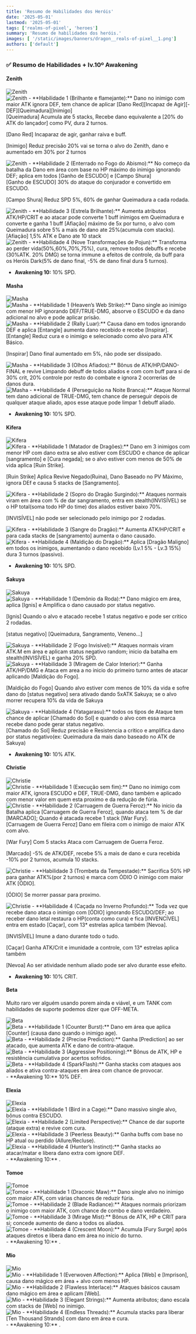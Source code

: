 ```yaml
---
title: 'Resumo de Habilidades dos Heróis'
date: '2025-05-01'
lastmod: '2025-05-01'
tags: ['realms-of-pixel', 'heroes']
summary: 'Resumo de habilidades dos heróis.'
images: [ '/static/images/banners/dragon__reals-of-pixel__1.png']
authors: ['default']
---
```


### ✅ Resumo de Habilidades + lv.10º Awakening


#### **Zenith**
<img src="/static/images/heroes/zenith/full.png" alt="Zenith" className="max-h-32 h-auto mb-4" />
<div className="flex">
<img src="/static/images/heroes/zenith/hab-0.jpg" alt="Zenith" className="max-h-12  h-auto mb-4" />
- **Habilidade 1 (Brilhante e flamejante):** Dano no inimigo com maior ATK ignora DEF, tem chance de aplicar [Dano Red][Incapaz de Agir][-DEF][Queimadura][Inimigo]
</div>
[Queimadura] Acumula ate 5 stacks, Recebe dano equivalente a [20% do ATK do lançador] como PV, dura 2 turnos.

[Dano Red] Incaparaz de agir, ganhar raiva e buff.

[Inimigo] Reduz precisão 20% vai se torna o alvo do Zenith, dano e aumentado em 30% por 2 turnos

<YouTubeModalPlayer videoId="zERinxE09cQ" title="Zenith - Brilhante e flamejante" start={74} end={85} />

<div className="flex">
<img src="/static/images/heroes/zenith/hab-1.jpg" alt="Zenith" className="max-h-12  h-auto mb-4" />
- **Habilidade 2 (Enterrado no Fogo do Abismo):** No começo da batalha da Dano em área com base no HP máximo do inimigo ignorando DEF; aplica em todos [Ganho de ESCUDO] e [Campo Shura]
</div>
[Ganho de ESCUDO] 30% do ataque do conjurador e convertido em ESCUDO.

[Campo Shura] Reduz SPD 5%, 60% de ganhar Queimadura a cada rodada.
<YouTubeModalPlayer videoId="zERinxE09cQ" title="Zenith - Enterrado no Fogo do Abismo" start={24} end={28} />

<div className="flex">
<img src="/static/images/heroes/zenith/hab-2.jpg" alt="Zenith" className="max-h-12  h-auto mb-4" />
- **Habilidade 3 (Estrela Brilhante):** Aumenta atributos ATK/HP/CRIT e ao atacar pode converte 1 buff inimigos em Queimadura e converte e ganha 1 buff [Afiação] máximo de 5x por turno, o alvo com Queimadura sobre 5% a mais de dano ate 25%(acumula com stacks).
</div>
[Afiação] 1,5% ATK e Dano ate 10 stack
<div className="flex">
<img src="/static/images/heroes/zenith/hab-3.jpg" alt="Zenith" className="max-h-12  h-auto mb-4" />
- **Habilidade 4 (Nove Transformações de Pojun):** Transforma ao perder vida(50%,60%,70%,75%), cura, remove todos debuffs e recebe (30%ATK. 20% DMG) se torna immune a efeitos de controle, da buff para os Heróis Dark(5% de dano final, -5% de dano final dura 5 turnos).
</div>
<YouTubeModalPlayer videoId="zERinxE09cQ" title="Zenith - Nove Transformações de Pojun" start={30} end={34} />

- **Awakening 10:** 10% SPD.

#### **Masha**
<img src="/static/images/heroes/masha/full.png" alt="Masha" className="max-h-32 h-auto mb-4" />
<div className="flex">
<img src="/static/images/heroes/masha/hab-0.png" alt="Masha" className="max-h-12  h-auto mb-4" />
- **Habilidade 1 (Heaven’s Web Strike):** Dano single ao inimigo com menor HP ignorando DEF/TRUE-DMG, absorve o ESCUDO e da dano adicional no alvo e pode aplicar prisão.
</div>

<YouTubeModalPlayer videoId="zERinxE09cQ" title="Masha - Heaven’s Web Strike" start={99} end={104} />

<div className="flex">
<img src="/static/images/heroes/masha/hab-1.png" alt="Masha" className="max-h-12  h-auto mb-4" />
- **Habilidade 2 (Rally Luar):** Causa dano em todos ignorando DEF e aplica [Entangle] aumenta dano recebido e recebe [Inspirar].
</div>
[Entangle] Reduz cura e o inimigo e selecionado como alvo para ATK Básico.

[Inspirar] Dano final aumentado em 5%, não pode ser dissipado.

<YouTubeModalPlayer videoId="zERinxE09cQ" title="Masha - Rally ao Luar" start={28} end={32} />

<div className="flex">
<img src="/static/images/heroes/masha/hab-2.png" alt="Masha" className="max-h-12  h-auto mb-4" />
- **Habilidade 3 (Olhos Afiados):** Bônus de ATK/HP/DANO-FINAL e revive Limpando debuff de todos aliados e com com buff para si de 30% crit, 20% controle por resto do combate e ignora 2 ocorrerias de danos dura.
</div>

<div className="flex">
<img src="/static/images/heroes/masha/hab-3.png" alt="Masha" className="max-h-12  h-auto mb-4" />
- **Habilidade 4 (Perseguição na Noite Branca):** Ataque Normal tem dano adicional de TRUE-DMG, tem chance de perseguir depois de qualquer ataque aliado, apos esse ataque pode limpar 1 debuff aliado.
</div>
<YouTubeModalPlayer videoId="zERinxE09cQ" title="Masha - Perseguição na Noite Branca" start={44} end={47} />

- **Awakening 10:** 10% SPD.

#### **Kifera**
<img src="/static/images/heroes/kifera/full.png" alt="Kifera" className="max-h-32 h-auto mb-4" />
<div className="flex">
<img src="/static/images/heroes/kifera/hab-0.jpg" alt="Kifera" className="max-h-12  h-auto mb-4" />
- **Habilidade 1 (Matador de Dragões):** Dano em 3 inimigos com menor HP com dano extra se alvo estiver com ESCUDO e chance de aplicar [sangramento] e [Cura negada]; se o alvo  estiver com menos de 50% de vida aplica [Ruin Strike].
</div>

[Ruin Strike] Aplica Revive Negado(Ruina), Dano Baseado no PV Máximo, ignora DEf e causa 5 stacks de [Sangramento].

<YouTubeModalPlayer videoId="zERinxE09cQ" title="Kifera - Matador de Dragões" start={104} end={118} />

<div className="flex">
<img src="/static/images/heroes/kifera/hab-1.jpg" alt="Kifera" className="max-h-12  h-auto mb-4" />
- **Habilidade 2 (Sopro do Dragão Surgindo):** Ataques normais viram em área com % de dar sangramento, entra em stealth(INVISÍVEL) se o HP total(soma todo HP do time) dos aliados estiver baixo 70%.
</div>

[INVISÍVEL] não pode ser selecionado pelo inimigo por 2 rodadas.
<YouTubeModalPlayer videoId="zERinxE09cQ" title="Kifera - stealth(INVISÍVEL)" start={92} end={97} />


<YouTubeModalPlayer videoId="zERinxE09cQ" title="Kifera - Ataque normal" start={283} end={286} />

<div className="flex">
<img src="/static/images/heroes/kifera/hab-2.jpg" alt="Kifera" className="max-h-12  h-auto mb-4" />
- **Habilidade 3 (Sangre do Dragão):** Aumenta ATK/HP/CRIT e para cada stacks de [sangramento] aumenta o dano causado.
</div>

<div className="flex">
<img src="/static/images/heroes/kifera/hab-3.jpg" alt="Kifera" className="max-h-12  h-auto mb-4" />
- **Habilidade 4 (Maldição do Dragão):** Aplica [Dragão Maligno] em todos os inimigos, aumentando o dano recebido (Lv.1 5% - Lv.3 15%) dura 3 turnos (passivo).
</div>

<YouTubeModalPlayer videoId="zERinxE09cQ" title="Kifera - Maldição do Dragão" start={2} end={5} />

- **Awakening 10:** 10% SPD.

#### **Sakuya**
<img src="/static/images/heroes/sakuya/full.png" alt="Sakuya" className="max-h-32 h-auto mb-4" />
<div className="flex">
<img src="/static/images/heroes/sakuya/hab-0.jpg" alt="Sakuya" className="max-h-12  h-auto mb-4" />
- **Habilidade 1 (Demônio da Roda):** Dano mágico em área, aplica [Ignis] e Amplifica o dano causado por status negativo.
</div>

[Ignis] Quando o alvo e atacado recebe 1 status negativo e pode ser critico 2 rodadas.

[status negativo] [Queimadura, Sangramento, Veneno...]

<YouTubeModalPlayer videoId="zERinxE09cQ" title="Sakuya - Demônio da Roda" start={50} end={55} />

<div className="flex">
<img src="/static/images/heroes/sakuya/hab-1.jpg" alt="Sakuya" className="max-h-12  h-auto mb-4" />
- **Habilidade 2 (Fogo Invisível):** Ataques normais viram ATK.M em área e aplicam status negativo random; inicio da batalha em stealth(INVISÍVEL) e ganha 20% SPD.
</div>


<YouTubeModalPlayer videoId="zERinxE09cQ" title="Sakuya - stealth(INVISÍVEL)" start={2} end={5} />
<YouTubeModalPlayer videoId="zERinxE09cQ" title="Sakuya - Ataque normal" start={237} end={240} />

<div className="flex">
<img src="/static/images/heroes/sakuya/hab-2.jpg" alt="Sakuya" className="max-h-12  h-auto mb-4" />
- **Habilidade 3 (Miragem de Calor Interior):** Ganha ATK/HP/DMG e Ataca em area a no inicio do primeiro turno antes de atacar aplicando [Maldição do Fogo].
</div>

[Maldição do Fogo] Quando alvo estiver com menos de 10% da vida e sofre dano do [status negativo] sera ativado dando 5xATK Sakuya; se o alvo morrer recupera 10% da vida de Sakuya

<YouTubeModalPlayer videoId="zERinxE09cQ" title="Sakuya - Miragem de Calor Interior" start={46} end={51} />
<YouTubeModalPlayer videoId="zERinxE09cQ" title="Sakuya - Maldição do Fogo" start={184} end={191} />


<div className="flex">
<img src="/static/images/heroes/sakuya/hab-3.jpg" alt="Sakuya" className="max-h-12  h-auto mb-4" />
- **Habilidade 4 (Yatagarasu):** todos os tipos de Ataque tem chance de aplicar [Chamado do Sol] e quando o alvo com essa marca recebe dano pode gerar status negativo.
</div>
[Chamado do Sol] Reduz precisão e Resistencia a critico e amplifica dano por status negativo(ex: Queimadura da mais dano baseado no ATK de Sakuya)

- **Awakening 10:** 10% ATK.

#### **Christie**
<img src="/static/images/heroes/christie/full.png" alt="Christie" className="max-h-32 h-auto mb-4" />
<div className="flex">
<img src="/static/images/heroes/christie/hab-0.png" alt="Christie" className="max-h-12  h-auto mb-4" />
- **Habilidade 1 (Execução sem fim):** Dano no inimigo com maior ATK, ignora ESCUDO e DEF, TRUE-DMG, dano também e aplicado com menor valor em quem esta proximo e da redução de fúria.
</div>

<YouTubeModalPlayer videoId="zERinxE09cQ" title="Christie - Execução sem fim" start={133} end={139} />

<div className="flex">
<img src="/static/images/heroes/christie/hab-1.png" alt="Christie" className="max-h-12  h-auto mb-4" />
- **Habilidade 2 (Carruagem de Guerra Feroz):** No inicio da Batalha aplica [Carruagem de Guerra Feroz], quando ataca tem % de dar [MARCADO]; Quando é atacada recebe 1 stack [War Fury].
</div>
[Carruagem de Guerra Feroz] Dano em fileira com o inimigo de maior ATK com alvo.

[War Fury] Com 5 stacks Ataca com Carruagem de Guerra Feroz.

[Marcado] -5% de ATK/DEF, recebe 5% a mais de dano e cura recebida -10% por 2 turnos, acumula 10 stacks.

<YouTubeModalPlayer videoId="zERinxE09cQ" title="Christie - War Chariot" start={225} end={229} />

<div className="flex">
<img src="/static/images/heroes/christie/hab-2.png" alt="Christie" className="max-h-12  h-auto mb-4" />
- **Habilidade 3 (Trombeta da Tempestade):** Sacrifica 50% HP para ganhar ATK%(por 2 turnos) e marca com ÓDIO O inimigo com maior ATK [ÓDIO].
</div>

[ÓDIO] Se morrer passar para proximo.

<YouTubeModalPlayer videoId="zERinxE09cQ" title="Christie - Sacrifica HP" start={3} end={7} />

<div className="flex">
<img src="/static/images/heroes/christie/hab-3.png" alt="Christie" className="max-h-12  h-auto mb-4" />
- **Habilidade 4 (Caçada no Inverno Profundo):** Toda vez que recebe dano ataca o inimigo com [ÓDIO] ignorando ESCUDO/DEF; ao receber dano letal restaura o HP(conta como cura) e fica [INVENCÍVEL] entra em estado [Caçar], com 13* estrelas aplica também [Nevoa].
</div>

[INVISÍVEL] Imune a dano durante todo o tudo.

[Caçar] Ganha ATK/Crit e imunidade a controle, com 13* estrelas aplica também

[Nevoa] Ao ser atividade nenhum aliado pode ser alvo durante esse efeito.

<YouTubeModalPlayer videoId="zERinxE09cQ" title="Christie - ÓDIO" start={14} end={17} />
<span className="px-4"></span>
<YouTubeModalPlayer videoId="zERinxE09cQ" title="Christie - INVENCÍVEL/Nevoa/Caçar" start={146} end={166} />

- **Awakening 10:** 10% CRIT.


#### **Beta**
Muito raro ver alguém usando porem ainda e viável, e um TANK com habilidades de suporte podemos dizer que OFF-META.

<img src="/static/images/heroes/beta/full.png" alt="Beta" className="max-h-32 h-auto mb-4" />
<div className="flex">
<img src="/static/images/heroes/beta/hab-0.png" alt="Beta" className="max-h-12  h-auto mb-4" />
- **Habilidade 1 (Counter Burst):** Dano em área que aplica [Counter] (causa dano quando o inimigo age).
</div>

<div className="flex">
<img src="/static/images/heroes/beta/hab-1.png" alt="Beta" className="max-h-12  h-auto mb-4" />
- **Habilidade 2 (Precise Prediction):** Ganha [Prediction] ao ser atacado, que aumenta ATK e dano de contra-ataque.
</div>
<div className="flex">
<img src="/static/images/heroes/beta/hab-2.png" alt="Beta" className="max-h-12  h-auto mb-4" />
- **Habilidade 3 (Aggressive Positioning):** Bônus de ATK, HP e resistência cumulativa por acertos sofridos.
</div>
<div className="flex">
<img src="/static/images/heroes/beta/hab-3.png" alt="Beta" className="max-h-12  h-auto mb-4" />
- **Habilidade 4 (SparkFlash):** Ganha stacks com ataques aos aliados e ativa contra-ataques em área com chance de provocar.
</div>
- **Awakening 10:** 10% DEF.

#### **Elexia**
<img src="/static/images/heroes/elexia/full.png" alt="Elexia" className="max-h-32 h-auto mb-4" />
<div className="flex">
<img src="/static/images/heroes/elexia/hab-0.png" alt="Elexia" className="max-h-12  h-auto mb-4" />
- **Habilidade 1 (Bird in a Cage):** Dano massivo single alvo, bônus contra ESCUDO.
</div>
<div className="flex">
<img src="/static/images/heroes/elexia/hab-1.png" alt="Elexia" className="max-h-12  h-auto mb-4" />
- **Habilidade 2 (Limited Perspective):** Chance de dar suporte (ataque extra) e revive com cura.
</div>
<div className="flex">
<img src="/static/images/heroes/elexia/hab-2.png" alt="Elexia" className="max-h-12  h-auto mb-4" />
- **Habilidade 3 (Peerless Beauty):** Ganha buffs com base no HP atual ou perdido (Allure/Recluse).
</div>
<div className="flex">
<img src="/static/images/heroes/elexia/hab-3.png" alt="Elexia" className="max-h-12  h-auto mb-4" />
- **Habilidade 4 (Hunter’s Instinct):** Ganha stacks ao atacar/matar e libera dano extra com ignore DEF.
</div>
- **Awakening 10:** .


#### **Tomoe**
<img src="/static/images/heroes/tomoe/full.png" alt="Tomoe" className="max-h-32 h-auto mb-4" />
<div className="flex">
<img src="/static/images/heroes/tomoe/hab-0.png" alt="Tomoe" className="max-h-12  h-auto mb-4" />
- **Habilidade 1 (Draconic Maw):** Dano single alvo no inimigo com maior ATK, com várias chances de reduzir fúria.
</div>
<div className="flex">
<img src="/static/images/heroes/tomoe/hab-1.png" alt="Tomoe" className="max-h-12  h-auto mb-4" />
- **Habilidade 2 (Blade Radiance):** Ataques normais priorizam o inimigo com maior ATK, com chance de combo e dano verdadeiro.
</div>
<div className="flex">
<img src="/static/images/heroes/tomoe/hab-2.png" alt="Tomoe" className="max-h-12  h-auto mb-4" />
- **Habilidade 3 (Mirage Mist):** Bônus de ATK, HP e CRIT para si; concede aumento de dano a todos os aliados.
</div>
<div className="flex">
<img src="/static/images/heroes/tomoe/hab-3.png" alt="Tomoe" className="max-h-12  h-auto mb-4" />
- **Habilidade 4 (Crescent Moon):** Acumula [Fury Surge] após ataques diretos e libera dano em área no início do turno.
</div>
- **Awakening 10:** .

#### **Mio**
<img src="/static/images/heroes/mio/full.png" alt="Mio" className="max-h-32 h-auto mb-4" />
<div className="flex">
<img src="/static/images/heroes/mio/hab-0.png" alt="Mio" className="max-h-12  h-auto mb-4" />
- **Habilidade 1 (Everwoven Affection):** Aplica [Web] e [Imprison], causa dano mágico em área + alvo com menos HP.
</div>
<div className="flex">
<img src="/static/images/heroes/mio/hab-1.png" alt="Mio" className="max-h-12  h-auto mb-4" />
- **Habilidade 2 (Flawless Interlace):** Ataques básicos causam dano mágico em área e aplicam [Web].
</div>
<div className="flex">
<img src="/static/images/heroes/mio/hab-2.png" alt="Mio" className="max-h-12  h-auto mb-4" />
- **Habilidade 3 (Elegant Strings):** Aumenta atributos; dano escala com stacks de [Web] no inimigo.
</div>
<div className="flex">
<img src="/static/images/heroes/mio/hab-3.png" alt="Mio" className="max-h-12  h-auto mb-4" />
- **Habilidade 4 (Endless Threads):** Acumula stacks para liberar [Ten Thousand Strands] com dano em área e cura.
</div>
- **Awakening 10:** .

